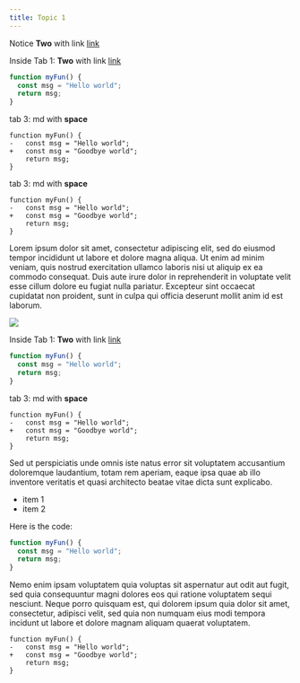 ```yaml
---
title: Topic 1
---
```



<Notice>

Notice **Two** with link [link](https://angular.io/) 

</Notice>

<Tabs>
<Tab id="python" label="Python">

Inside Tab 1: **Two** with link [link](https://angular.io/)

</Tab>

<Tab id="javaScript" label="Java-Script">

```typescript
function myFun() {
  const msg = "Hello world";
  return msg;
}
```

</Tab>
<Tab id="java" label="Java">

tab 3: md with **space**
```diff-typescript
function myFun() {
-   const msg = "Hello world";
+   const msg = "Goodbye world";
    return msg;
}
```
</Tab>
<Tab id="notCommon" label="Not Common Id">

tab 3: md with **space**
```diff-typescript
function myFun() {
-   const msg = "Hello world";
+   const msg = "Goodbye world";
    return msg;
}
```
</Tab>

</Tabs>



Lorem ipsum dolor sit amet, consectetur adipiscing elit, sed do eiusmod tempor incididunt ut labore et dolore magna aliqua. Ut enim ad minim veniam, quis nostrud exercitation ullamco laboris nisi ut aliquip ex ea commodo consequat. Duis aute irure dolor in reprehenderit in voluptate velit esse cillum dolore eu fugiat nulla pariatur. Excepteur sint occaecat cupidatat non proident, sunt in culpa qui officia deserunt mollit anim id est laborum.

![](img/pic1.jpg)

<Tabs>
<Tab id="python" label="Python">

Inside Tab 1: **Two** with link [link](https://angular.io/)

</Tab>

<Tab id="javaScript" label="Java-Script">

```typescript
function myFun() {
  const msg = "Hello world";
  return msg;
}
```

</Tab>
<Tab id="java" label="Java">

tab 3: md with **space**
```diff-typescript
function myFun() {
-   const msg = "Hello world";
+   const msg = "Goodbye world";
    return msg;
}
```
</Tab>

</Tabs>

Sed ut perspiciatis unde omnis iste natus error sit voluptatem accusantium doloremque laudantium, totam rem aperiam, eaque ipsa quae ab illo inventore veritatis et quasi architecto beatae vitae dicta sunt explicabo.

- item 1
- item 2

Here is the code:

```typescript
function myFun() {
  const msg = "Hello world";
  return msg;
}
```



Nemo enim ipsam voluptatem quia voluptas sit aspernatur aut odit aut fugit, sed quia consequuntur magni dolores eos qui ratione voluptatem sequi nesciunt. Neque porro quisquam est, qui dolorem ipsum quia dolor sit amet, consectetur, adipisci velit, sed quia non numquam eius modi tempora incidunt ut labore et dolore magnam aliquam quaerat voluptatem.

```diff-typescript
function myFun() {
-   const msg = "Hello world";
+   const msg = "Goodbye world";
    return msg;
}
```
